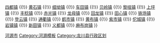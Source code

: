 {{Navbox Chinese County
|省=广东省
|市=河源市
|县=龙川县
|state = {{{state<includeonly>|collapsed</includeonly>}}}
|政府驻地=[[老隆镇]]
|镇=[[老隆镇]] {{!}} [[四都镇 (龙川县)|四都镇]] {{!}} [[黄石镇 (龙川县)|黄石镇]] {{!}} [[细坳镇]] {{!}} [[车田镇]] {{!}} [[贝岭镇]] {{!}} [[黎咀镇]] {{!}} [[上坪镇 (龙川县)|上坪镇]] {{!}} [[丰稔镇]] {{!}} [[赤光镇]] {{!}} [[龙母镇]] {{!}} [[回龙镇 (龙川县)|回龙镇]] {{!}} [[田心镇 (龙川县)|田心镇]] {{!}} [[铁场镇]] {{!}} [[登云镇]] {{!}} [[通衢镇]] {{!}} [[鹤市镇]] {{!}} [[黄布镇]] {{!}} [[紫市镇]] {{!}} [[佗城镇]] {{!}} [[岩镇镇]] {{!}} [[新田镇 (龙川县)|新田镇]] {{!}} [[义都镇]] {{!}} [[麻布岗镇]]
}}<noinclude>
[[Category:广东县级行政区划模板|河源市]]
[[Category:河源模板]]
[[Category:龙川县行政区划]]
</noinclude>